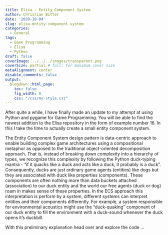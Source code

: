 ```yaml
---
title: Elisa - Entity Component System
author: Christian Bitter
date: '2020-10-04'
slug: elisa-entity-component-system
categories:
  - General
tags:
  - Game Programming
  - Elisa
  - Python
draft: false
coverImage: ../../../images/transparent.png  
coverSize: partial # full: for maximum cover size
metaAlignment: center
disable_comments: false
output:
  blogdown::html_page:
    toc: false
    fig_width: 8
    css: "/css/my-style.css"
---
```

After quite a while, I have finally made an update to my attempt at using Python and pygame for Game Programming. You will be able to find the newest addition to the Elisa repository in the form of example number 16. In this I take the time to actually create a small entity component system.

The Entity Component System design pattern is data-centric approach to enable building complex game architectures using a compositional metaphor as opposed to the traditional object-oriented decomposition approach. That is, instead of breaking down complexity into a hierarchy of types, we recognize this complexity by following the Python duck-typing mantra - "if it quacks like a duck and acts like a duck, it probably is a duck". Consequently, ducks are just ordinary game agents (entities) like dogs but they are associated with duck like properties (components). These components are often nothing more than data buckets attached (association) to our duck entity and the world our free agents (duck or dog) roam in makes sense of these properties. In the ECS approach this interpretation is perform by a system, different systems can interpret entities and their components differently. For example, a system responsible for environmental acoustics might use the "duck-quaking" component of our duck entity to fill the environment with a duck-sound whenever the duck opens it's duckbill.

With this preliminary explanation head over and explore the code ...

